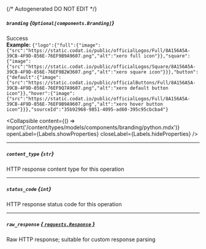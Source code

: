 {/* Autogenerated DO NOT EDIT  */}

##### `branding` *{`Optional[components.Branding]`}*
Success
<br/>
**Example:** `{"logo":{"full":{"image":{"src":"https://static.codat.io/public/officialLogos/Full/8A156A5A-39CB-4F9D-856E-76EF9B9A9607.png","alt":"xero full icon"}},"square":{"image":{"src":"https://static.codat.io/public/officialLogos/Square/8A156A5A-39CB-4F9D-856E-76EF9B2W3607.png","alt":"xero square icon"}}},"button":{"default":{"image":{"src":"https://static.codat.io/public/officialButtons/Full/8A156A5A-39CB-4F9D-856E-76EF9Q7A9607.png","alt":"xero default button icon"}},"hover":{"image":{"src":"https://static.codat.io/public/officialLogos/Full/8A156A5A-39CB-4F9D-856E-76EF9B9A9607.png","alt":"xero hover button icon"}}},"sourceId":"35b92968-9851-4095-ad60-395c95cbcba4"}`

<Collapsible content={() => import('/content/types/models/components/branding/python.mdx')} openLabel={Labels.showProperties} closeLabel={Labels.hideProperties} />


---
##### `content_type` *{`str`}*
HTTP response content type for this operation

---
##### `status_code` *{`int`}*
HTTP response status code for this operation

---
##### `raw_response` [*{ `requests.Response` }*](https://requests.readthedocs.io/en/latest/api/#requests.Response)
Raw HTTP response; suitable for custom response parsing


